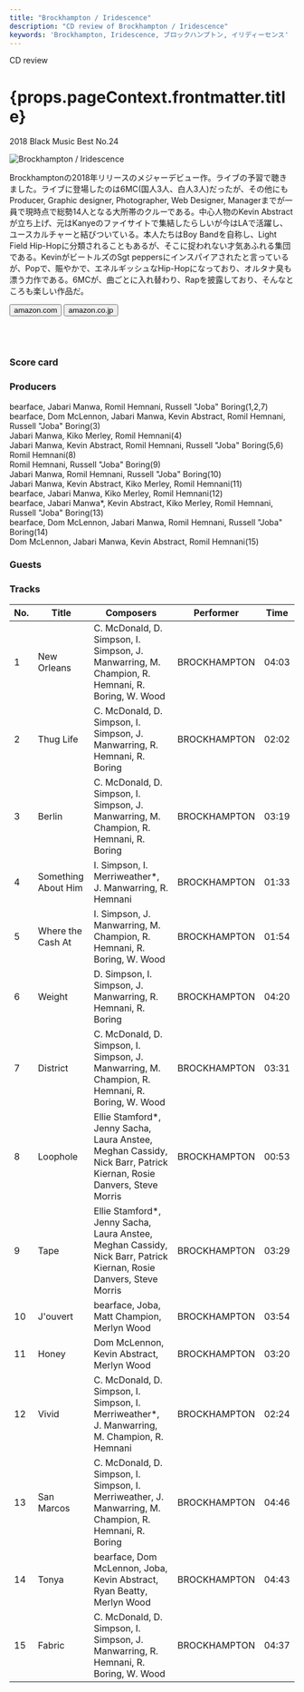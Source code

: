 ```yaml
---
title: "Brockhampton / Iridescence"
description: "CD review of Brockhampton / Iridescence"
keywords: 'Brockhampton, Iridescence, ブロックハンプトン, イリディーセンス'
---
```






<p className="largeP">CD review</p>
<h1 className="h1--no--margin">{props.pageContext.frontmatter.title}</h1>
<p className="largeP"><Link to="/best50/2018/">2018 Black Music Best No.24</Link></p>

<Row  className="image-card-group">
	<Column colMd={"4"} colLg={"4"} noGutterMdLeft="">
       <ImageCard>

![Brockhampton / Iridescence](../../images/cd/brockhampton1L.jpg) 

</ImageCard>
	</Column>
	<Column colMd={"8"} colLg={"8"} noGutterMdLeft="">
	<p>
	Brockhamptonの2018年リリースのメジャーデビュー作。ライブの予習で聴きました。ライブに登場したのは6MC(国人3人、白人3人)だったが、その他にもProducer, Graphic designer, Photographer, Web Designer, Managerまでが一員で現時点で総勢14人となる大所帯のクルーである。中心人物のKevin Abstractが立ち上げ、元はKanyeのファイサイトで集結したらしいが今はLAで活躍し、ユースカルチャーと結びついている。本人たちはBoy Bandを自称し、Light Field Hip-Hopに分類されることもあるが、そこに捉われない才気あふれる集団である。KevinがビートルズのSgt peppersにインスパイアされたと言っているが、Popで、賑やかで、エネルギッシュなHip-Hopになっており、オルタナ臭も漂う力作である。6MCが、曲ごとに入れ替わり、Rapを披露しており、そんなところも楽しい作品だ。
	</p>
	<div>
	  <Button href="https://amzn.to/2UKsqBn" kind="primary" size="small" renderIcon={ArrowUpRight24}>
      amazon.com
      </Button>
      <Button href="https://amzn.to/2YFje2c" kind="secondary" size="small" renderIcon={ArrowUpRight24}>
      amazon.co.jp
      </Button>
	</div>
	<a style="display:inline-block;overflow:hidden;background:url(https://linkmaker.itunes.apple.com/ja-jp/lockup.svg?releaseDate=2018-09-21&kind=album&bubble=apple_music&style=mono-black) no-repeat;width:180px;height:45px;" href="https://geo.music.apple.com/jp/album/iridescence/1436535889?mt=1&app=music&ls=1&at=11lcug"></a>
	<a style="display:inline-block;overflow:hidden;background:url(https://linkmaker.itunes.apple.com/ja-jp/badge-lrg.svg?releaseDate=2018-09-21&kind=album&bubble=itunes_music) no-repeat;width:140px;height:41px;" href="https://geo.music.apple.com/jp/album/iridescence/1436535889?app=itunes&at=11lcug"></a>
	</Column>
</Row>
<Row >
	<Column colMd={"4"} colLg={"4"} noGutterMdLeft="">
<div>
    <h3>Score card</h3>
	<SliderJS1 value="2" />
    <SliderJS2 value="2" />
	<SliderJS3 value="2" />
    <SliderJS4 value="8" />
</div>
</Column>
<Column colMd={"8"} colLg={"8"} noGutterMdLeft="">
<div>
<h3>Producers</h3>
<p>
bearface, Jabari Manwa, Romil Hemnani, Russell "Joba" Boring(1,2,7)
<br/>bearface, Dom McLennon, Jabari Manwa, Kevin Abstract, Romil Hemnani, Russell "Joba" Boring(3)
<br/>Jabari Manwa, Kiko Merley, Romil Hemnani(4)
<br/>Jabari Manwa, Kevin Abstract, Romil Hemnani, Russell "Joba" Boring(5,6)
<br/>Romil Hemnani(8)
<br/>Romil Hemnani, Russell "Joba" Boring(9)
<br/>Jabari Manwa, Romil Hemnani, Russell "Joba" Boring(10)
<br/>Jabari Manwa, Kevin Abstract, Kiko Merley, Romil Hemnani(11)
<br/>bearface, Jabari Manwa, Kiko Merley, Romil Hemnani(12)
<br/>bearface, Jabari Manwa*, Kevin Abstract, Kiko Merley, Romil Hemnani, Russell "Joba" Boring(13)
<br/>bearface, Dom McLennon, Jabari Manwa, Romil Hemnani, Russell "Joba" Boring(14)
<br/>Dom McLennon, Jabari Manwa, Kevin Abstract, Romil Hemnani(15)
</p>
<h3>Guests</h3>
<p>
</p>
</div>
</Column>
</Row>

<h3>Tracks</h3>

| No. |	 Title              |	 Composers                                                                                                         | Performer    |	Time  |
| --- |	------------------- | -------------------------------------------------------------------------------------------------------------------- | ------------ |	----- |
| 1	  |	New Orleans        	|  C. McDonald, D. Simpson, I. Simpson, J. Manwarring, M. Champion, R. Hemnani, R. Boring, W. Wood                     | BROCKHAMPTON |	04:03 |
| 2	  |	Thug Life          	|  C. McDonald, D. Simpson, I. Simpson, J. Manwarring, R. Hemnani, R. Boring                                           | BROCKHAMPTON |	02:02 |
| 3	  |	Berlin             	|  C. McDonald, D. Simpson, I. Simpson, J. Manwarring, M. Champion, R. Hemnani, R. Boring                              | BROCKHAMPTON |	03:19 |
| 4	  |	Something About Him	|  I. Simpson, I. Merriweather*, J. Manwarring, R. Hemnani                                                             | BROCKHAMPTON |	01:33 |
| 5	  |	Where the Cash At  	|  I. Simpson, J. Manwarring, M. Champion, R. Hemnani, R. Boring, W. Wood                                              | BROCKHAMPTON |	01:54 |
| 6	  |	Weight             	|  D. Simpson, I. Simpson, J. Manwarring, R. Hemnani, R. Boring                                                        | BROCKHAMPTON |	04:20 |
| 7	  |	District           	|  C. McDonald, D. Simpson, I. Simpson, J. Manwarring, M. Champion, R. Hemnani, R. Boring, W. Wood                     | BROCKHAMPTON |	03:31 |
| 8	  |	Loophole           	|  Ellie Stamford*, Jenny Sacha, Laura Anstee, Meghan Cassidy, Nick Barr, Patrick Kiernan, Rosie Danvers, Steve Morris | BROCKHAMPTON |	00:53 |
| 9	  |	Tape               	|  Ellie Stamford*, Jenny Sacha, Laura Anstee, Meghan Cassidy, Nick Barr, Patrick Kiernan, Rosie Danvers, Steve Morris | BROCKHAMPTON |	03:29 |
| 10  |	J'ouvert           	|  bearface, Joba, Matt Champion, Merlyn Wood                                                                          | BROCKHAMPTON |	03:54 |
| 11  |	Honey              	|  Dom McLennon, Kevin Abstract, Merlyn Wood                                                                           | BROCKHAMPTON |	03:20 |
| 12  |	Vivid              	|  C. McDonald, D. Simpson, I. Simpson, I. Merriweather*, J. Manwarring, M. Champion, R. Hemnani                       | BROCKHAMPTON |	02:24 |
| 13  |	San Marcos         	|  C. McDonald, D. Simpson, I. Simpson, I. Merriweather, J. Manwarring, M. Champion, R. Hemnani, R. Boring             | BROCKHAMPTON |	04:46 |
| 14  |	Tonya              	|  bearface, Dom McLennon, Joba, Kevin Abstract, Ryan Beatty, Merlyn Wood                                              | BROCKHAMPTON |	04:43 |
| 15  |	Fabric             	|  C. McDonald, D. Simpson, I. Simpson, J. Manwarring, R. Hemnani, R. Boring, W. Wood                                  | BROCKHAMPTON |	04:37 |
